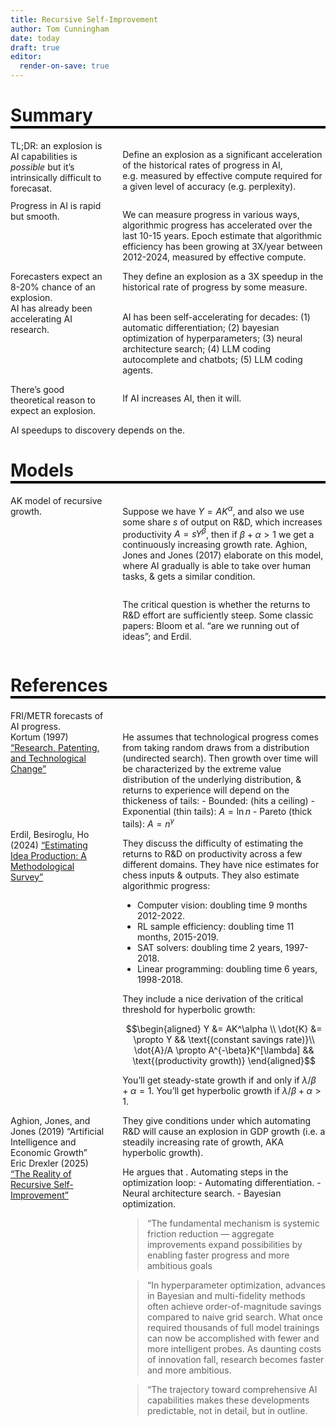 ```yaml
---
title: Recursive Self-Improvement
author: Tom Cunningham
date: today
draft: true
editor:
  render-on-save: true
---
```

<style>
   h1 {  border-bottom: 4px solid black; }
   h2 {  border-bottom: 1px solid gray; padding-bottom: 0px; color: black; }
   dl {display: grid;}
   dt {grid-column-start: 1; width: 4cm;}
   dd {grid-column-start: 2; margin-left: 2em;}
</style>

#           Summary

TL;DR: an explosion is AI capabilities is *possible* but it's intrinsically difficult to forecasat.

: Define an explosion as a significant acceleration of the historical rates of progress in AI, e.g. measured by effective compute required for a given level of accuracy (e.g. perplexity).

Progress in AI is rapid but smooth.

: We can measure progress in various ways, algorithmic progress has accelerated over the last 10-15 years. Epoch estimate that algorithmic efficiency has been growing at 3X/year between 2012-2024, measured by effective compute.

Forecasters expect an 8-20% chance of an explosion.
: They define an explosion as a 3X speedup in the historical rate of progress by some measure.

AI has already been accelerating AI research.

: AI has been self-accelerating for decades: (1) automatic differentiation; (2) bayesian optimization of hyperparameters; (3) neural architecture search; (4) LLM coding autocomplete and chatbots; (5) LLM coding agents.

There's good theoretical reason to expect an explosion.

: If AI increases AI, then it will.

AI speedups to discovery depends on the.


#           Models

AK model of recursive growth.

: Suppose we have $Y=AK^\alpha$, and also we use some share $s$ of output on R&D, which increases productivity $A=sY^\beta$, then if $\beta+\alpha>1$ we get a continuously increasing growth rate. Aghion, Jones and Jones (2017) elaborate on this model, where AI gradually is able to take over human tasks, & gets a similar condition.

: The critical question is whether the returns to R&D effort are sufficiently steep. Some classic papers: Bloom et al. "are we running out of ideas"; and Erdil. 



#           References

FRI/METR forecasts of AI progress.
: 

Kortum (1997) ["Research, Patenting, and Technological Change"](https://egc.yale.edu/sites/default/files/Kortum_1997.pdf)
: He assumes that technological progress comes from taking random draws from a distribution (undirected search). Then growth over time will be characterized by the extreme value distribution of the underlying distribution, & returns to experience will depend on the thickeness of tails:
   - Bounded: (hits a ceiling)
   - Exponential (thin tails): $A=\ln n$
   - Pareto (thick tails): $A = n^\gamma$

Erdil, Besiroglu, Ho (2024) ["Estimating Idea Production: A Methodological Survey"](https://papers.ssrn.com/sol3/papers.cfm?abstract_id=4814445)
: They discuss the difficulty of estimating the returns to R&D on productivity across a few different domains. They have nice estimates for chess inputs & outputs. They also estimate algorithmic progress:

      - Computer vision: doubling time 9 months 2012-2022.
      - RL sample efficiency: doubling time 11 months, 2015-2019.
      - SAT solvers: doubling time 2 years, 1997-2018.
      - Linear programming: doubling time 6 years, 1998-2018.

      They include a nice derivation of the critical threshold for hyperbolic growth:

      $$\begin{aligned}
         Y &= AK^\alpha \\
         \dot{K} &= \propto Y && \text{(constant savings rate)}\\
         \dot{A}/A \propto A^{-\beta}K^[\lambda] && \text{(productivity growth)}
      \end{aligned}$$

      You'll get steady-state growth if and only if $\lambda/\beta+\alpha=1$. You'll get hyperbolic growth if $\lambda/\beta+\alpha>1$.


Aghion, Jones, and Jones (2019) "Artificial Intelligence and Economic Growth"
: They give conditions under which automating R&D will cause an explosion in GDP growth (i.e. a steadily increasing rate of growth, AKA hyperbolic growth).

Eric Drexler (2025) ["The Reality of Recursive Self-Improvement"](https://aiprospects.substack.com/p/the-reality-of-recursive-improvement)
: He argues that . Automating steps in the optimization loop:
      - Automating differentiation.
      - Neural architecture search.
      - Bayesian optimization.

      > "The fundamental mechanism is systemic friction reduction — aggregate improvements expand possibilities by enabling faster progress and more ambitious goals
      
      > "In hyperparameter optimization, advances in Bayesian and multi-fidelity methods often achieve order-of-magnitude savings compared to naive grid search. What once required thousands of full model trainings can now be accomplished with fewer and more intelligent probes. As daunting costs of innovation fall, research becomes faster and more ambitious.

      > "The trajectory toward comprehensive AI capabilities makes these developments predictable, not in detail, but in outline.



